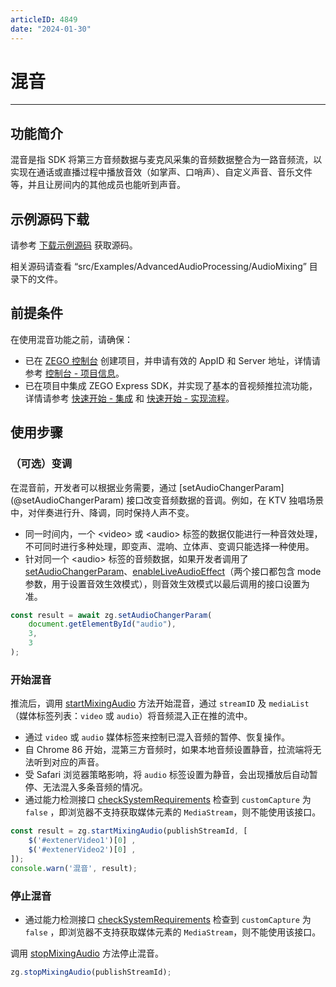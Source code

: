 ```yaml
---
articleID: 4849
date: "2024-01-30"
---
```

# 混音

- - -

## 功能简介

混音是指 SDK 将第三方音频数据与麦克风采集的音频数据整合为一路音频流，以实现在通话或直播过程中播放音效（如掌声、口哨声）、自定义声音、音乐文件等，并且让房间内的其他成员也能听到声音。

## 示例源码下载

请参考 [下载示例源码](/real-time-video-web/quick-start/run-example-code) 获取源码。

相关源码请查看 “src/Examples/AdvancedAudioProcessing/AudioMixing” 目录下的文件。

## 前提条件

在使用混音功能之前，请确保：

- 已在 [ZEGO 控制台](https://console.zego.im) 创建项目，并申请有效的 AppID 和 Server 地址，详情请参考 [控制台 - 项目信息](/console/project-info)。
- 已在项目中集成 ZEGO Express SDK，并实现了基本的音视频推拉流功能，详情请参考 [快速开始 - 集成](!ExpressVideoSDK-Integration/SDK_Integration) 和 [快速开始 - 实现流程](!ExpressVideoSDK-Integration/Solution_Implementation)。


## 使用步骤

### （可选）变调

<Accordion title="开始混音前，开发者可以根据需要，选择是否对媒体标签的音频进行变调" defaultOpen="false">
在混音前，开发者可以根据业务需要，通过 [setAudioChangerParam](@setAudioChangerParam) 接口改变音频数据的音调。例如，在 KTV 独唱场景中，对伴奏进行升、降调，同时保持人声不变。

<Warning title="注意">


- 同一时间内，一个 \<video> 或 \<audio> 标签的数据仅能进行一种音效处理，不可同时进行多种处理，即变声、混响、立体声、变调只能选择一种使用。
- 针对同一个 \<audio> 标签的音频数据，如果开发者调用了 [setAudioChangerParam](@setAudioChangerParam)、[enableLiveAudioEffect](@enableLiveAudioEffect)（两个接口都包含 mode 参数，用于设置音效生效模式），则音效生效模式以最后调用的接口设置为准。

</Warning>



```js
const result = await zg.setAudioChangerParam(
    document.getElementById("audio"),
    3,
    3
);
```
</Accordion>


### 开始混音

推流后，调用 [startMixingAudio](https://doc-zh.zego.im/article/api?doc=Express_Video_SDK_API~javascript_web~class~ZegoExpressEngine#start-mixing-audio) 方法开始混音，通过 `streamID` 及 `mediaList`（媒体标签列表：`video` 或 `audio`）将音频混入正在推的流中。

<Warning title="注意">


- 通过 `video` 或 `audio` 媒体标签来控制已混入音频的暂停、恢复操作。
- 自 Chrome 86 开始，混第三方音频时，如果本地音频设置静音，拉流端将无法听到对应的声音。
- 受 Safari 浏览器策略影响，将 `audio` 标签设置为静音，会出现播放后自动暂停、无法混入多条音频的情况。
- 通过能力检测接口 [checkSystemRequirements](@checkSystemRequirements) 检查到 `customCapture` 为 `false` ，即浏览器不支持获取媒体元素的 `MediaStream`，则不能使用该接口。

</Warning>



```javascript
const result = zg.startMixingAudio(publishStreamId, [
    $('#extenerVideo1')[0] ,
    $('#extenerVideo2')[0] ,
]);
console.warn('混音', result);
```

### 停止混音

<Warning title="注意">


- 通过能力检测接口 [checkSystemRequirements](@checkSystemRequirements) 检查到 `customCapture` 为 `false` ，即浏览器不支持获取媒体元素的 `MediaStream`，则不能使用该接口。

</Warning>



调用 [stopMixingAudio](https://doc-zh.zego.im/article/api?doc=Express_Video_SDK_API~javascript_web~class~ZegoExpressEngine#stop-mixing-audio) 方法停止混音。

```javascript
zg.stopMixingAudio(publishStreamId);
```
